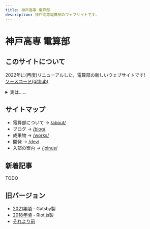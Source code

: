```yaml
---
title: 神戸高専 電算部
description: 神戸高専電算部のウェブサイトです．
---
```




<h1>
  <span className={css({
    display: "inline-block",
  })}>神戸高専</span>
  <span className={css({
    display: "inline-block",
  })}>電算部</span>
</h1>

## このサイトについて

2022年に(再度)リニューアルした，電算部の新しいウェブサイトです!  
[ソースコード(github)](https://github.com/KCCTdensan/d3bu.net)

<details>
  <summary>実は……</summary>
  <p>技術的負債が溜まりまくっています。助けてください。</p>
</details>

## サイトマップ

- 電算部について -> [/about/](/about/)
- ブログ -> [/blog/](/blog/)
- 成果物 -> [/works/](/works/)
- 開発 -> [/dev/](/dev/)
- 入部の案内 -> [/joinus/](/joinus/)

## 新着記事

TODO

## 旧バージョン

- <a href="/old/v1/" rel="external">2021年頃</a> - Gatsby製
- <a href="/old/v0/" rel="external">2018年頃</a> - Riot.js製
- [それより前](/iseki/)

